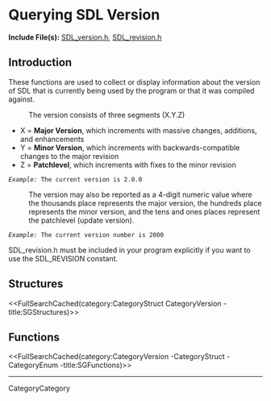 <!-- #master-page:CategoryTemplate -->
<!-- #master-date:Unknown-Date -->
<!-- format wiki -->
<!-- language en -->

= Querying SDL Version =

'''Include File(s):''' [http://hg.libsdl.org/SDL/file/default/include/SDL_version.h SDL_version.h], [http://hg.libsdl.org/SDL/file/default/include/SDL_revision.h SDL_revision.h]


== Introduction ==

These functions are used to collect or display information about the version of SDL that is currently being used by the program or that it was compiled against.

: The version consists of three segments (X.Y.Z)
* X = '''Major Version''', which increments with massive changes, additions, and enhancements
* Y = '''Minor Version''', which increments with backwards-compatible changes to the major revision
* Z = '''Patchlevel''', which increments with fixes to the minor revision<br/>
 ''Example:'' The current version is 2.0.0

: The version may also be reported as a 4-digit numeric value where the thousands place represents the major version, the hundreds place represents the minor version, and the tens and ones places represent the patchlevel (update version).  
 ''Example:'' The current version number is 2000

SDL_revision.h must be included in your program explicitly if you want to use the SDL_REVISION constant.

<!-- #Remove this line and the ## below to use this markup if it becomes relevant to this category -->
<!-- #== Enumerations == -->
<!-- #<<FullSearchCached(category:CategoryEnum CategoryVersion -title:SGEnumerations)>> -->

== Structures ==
<<FullSearchCached(category:CategoryStruct CategoryVersion -title:SGStructures)>>

== Functions ==
<<FullSearchCached(category:CategoryVersion -CategoryStruct -CategoryEnum -title:SGFunctions)>>

----
CategoryCategory
